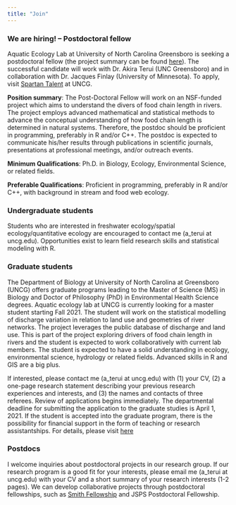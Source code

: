 ```yaml
---
title: "Join"
---
```


### We are hiring! – Postdoctoral fellow

Aquatic Ecology Lab at University of North Carolina Greensboro is seeking a postdoctoral fellow (the project summary can be found [here](https://nsf.gov/awardsearch/showAward?AWD_ID=2015634&HistoricalAwards=false)). The successful candidate will work with Dr. Akira Terui (UNC Greensboro) and in collaboration with Dr. Jacques Finlay (University of Minnesota). To apply, visit [Spartan Talent](https://spartantalent.uncg.edu/postings/17605) at UNCG. 

**Position summary**: The Post-Doctoral Fellow will work on an NSF-funded project which aims to understand the divers of food chain length in rivers. The project employs advanced mathematical and statistical methods to advance the conceptual understanding of how food chain length is determined in natural systems. Therefore, the postdoc should be proficient in programming, preferably in R and/or C++. The postdoc is expected to communicate his/her results through publications in scientific journals, presentations at professional meetings, and/or outreach events.

**Minimum Qualifications**: Ph.D. in Biology, Ecology, Environmental Science, or related fields.

**Preferable Qualifications**: Proficient in programming, preferably in R and/or C++, with background in stream and food web ecology.

### Undergraduate students

Students who are interested in freshwater ecology/spatial ecology/quantitative ecology are encouraged to contact me (a_terui at uncg.edu). Opportunities exist to learn field research skills and statistical modeling with R.

### Graduate students

The Department of Biology at University of North Carolina at Greensboro (UNCG) offers graduate programs leading to the Master of Science (MS) in Biology and Doctor of Philosophy (PhD) in Environmental Health Science degrees. Aquatic ecology lab at UNCG is currently looking for a master student starting Fall 2021. The student will work on the statistical modelling of discharge variation in relation to land use and geometries of river networks. The project leverages the public database of discharge and land use. This is part of the project exploring drivers of food chain length in rivers and the student is expected to work collaboratively with current lab members. The student is expected to have a solid understanding in ecology, environmental science, hydrology or related fields. Advanced skills in R and GIS are a big plus.

If interested, please contact me (a_terui at uncg.edu) with (1) your CV, (2) a one-page research statement describing your previous research experiences and interests, and (3) the names and contacts of three referees. Review of applications begins immediately. The departmental deadline for submitting the application to the graduate studies is April 1, 2021. If the student is accepted into the graduate program, there is the possibility for financial support in the form of teaching or research assistantships. For details, please visit [here](https://biology.uncg.edu/graduate/apply/)

### Postdocs

I welcome inquiries about postdoctoral projects in our research group. If our research program is a good fit for your interests, please email me (a_terui at uncg.edu) with your CV and a short summary of your research interests (1-2 pages). We can develop collaborative projects through postdoctoral fellowships, such as [Smith Fellowship](https://conbio.org/mini-sites/smith-fellows) and JSPS Postdoctoral Fellowship.